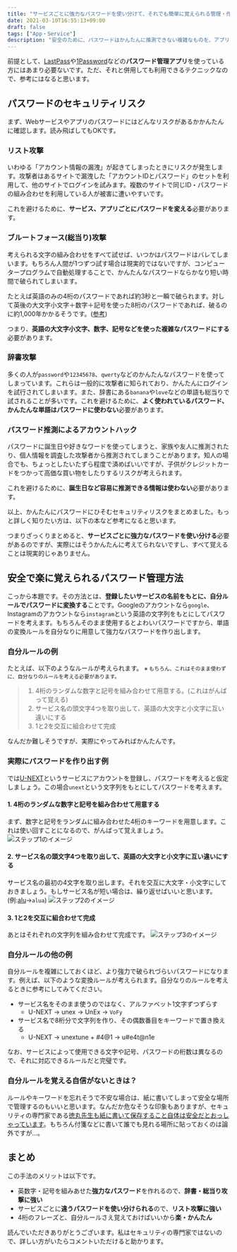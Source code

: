 ```yaml
---
title: "サービスごとに強力なパスワードを使い分けて、それでも簡単に覚えられる管理・作り方テクニック"
date: 2021-03-10T16:55:13+09:00
draft: false
tags: ["App・Service"]
description: "安全のために、パスワードはかんたんに推測できない複雑なものを、アプリ・サービスごとに使い分ける必要があります。強力で安全なパスワードをサービスごとに使い分けて、なおかつ簡単で楽に覚えられる方法を紹介します。"
---
```


前提として、[LastPass](https://www.lastpass.com/)や[1Password](https://1password.com/jp/)などの<b>パスワード管理アプリ</b>を使っている方にはあまり必要ないです。ただ、それと併用しても利用できるテクニックなので、参考にはなると思います。


## パスワードのセキュリティリスク
まず、Webサービスやアプリのパスワードにはどんなリスクがあるかかんたんに確認します。読み飛ばしてもOKです。


### リスト攻撃
いわゆる「アカウント情報の漏洩」が起きてしまったときにリスクが発生します。攻撃者はあるサイトで漏洩した「アカウントIDとパスワード」のセットを利用して、他のサイトでログインを試みます。複数のサイトで同じID・パスワードの組み合わせを利用している人が被害に遭いやすいです。

これを避けるために、**サービス、アプリごとにパスワードを変える**必要があります。

### ブルートフォース(総当り)攻撃
考えられる文字の組み合わせをすべて試せば、いつかはパスワードはバレてしまいます。もちろん人間が1つずつ試す場合は現実的ではないですが、コンピュータープログラムで自動処理することで、かんたんなパスワードならかなり短い時間で破られてしまいます。

たとえば英語のみの4桁のパスワードであれば約3秒と一瞬で破られます。対して英後の大文字小文字＋数字＋記号を使った8桁のパスワードであれば、破るのに約1,000年かかるそうです。([参考](https://cybersecurity-jp.com/column/17426))

つまり、**英語の大文字小文字、数字、記号などを使った複雑なパスワードにする**必要があります。

### 辞書攻撃
多くの人が`password`や`12345678`、`qwerty`などのかんたんなパスワードを使ってしまっています。これらは一般的に攻撃者に知られており、かんたんにログインを試行されてしまいます。また、辞書にある`banana`や`love`などの単語も総当りで試されることが多いです。これを避けるために、**よく使われているパスワード、かんたんな単語はパスワードに使わない**必要があります。

### パスワード推測によるアカウントハック
パスワードに誕生日や好きなワードを使ってしまうと、家族や友人に推測されたり、個人情報を調査した攻撃者から推測されてしまうことがあります。知人の場合でも、ちょっとしたいたずら程度で済めばいいですが、子供がクレジットカードをつかって高価な買い物をしたりするリスクが考えられます。

これを避けるために、**誕生日など容易に推測できる情報は使わない**必要があります。

以上、かんたんにパスワードにひそむセキュリティリスクをまとめました。もっと詳しく知りたい方は、以下の本など参考になると思います。

<EmbedCard
    url="https://amzn.to/4aNVwVJ"
    img="https://ws-fe.amazon-adsystem.com/widgets/q?_encoding=UTF8&ASIN=B017SH8GZ8&Format=_SL250_&ID=AsinImage&ServiceVersion=20070822&WS=1"
    title="徳丸浩のWebセキュリティ教室（日経BP Next ICT選書） | 徳丸 浩 | 工学 | Kindleストア | Amazon"
    site="amazon.co.jp" />

つまりざっくりまとめると、**サービスごとに強力なパスワードを使い分ける**必要があるのですが、実際にはそうかんたんに考えてられないですし、すべて覚えることは現実的じゃありません。


## 安全で楽に覚えられるパスワード管理方法
こっから本題です。その方法とは、**登録したいサービスの名前をもとに、自分ルールでパスワードに変換する**ことです。Googleのアカウントなら`google`、Instagramのアカウントなら`instagram`という英語の文字列をもとにしてパスワードを考えます。もちろんそのまま使用するとよわいパスワードですから、単語の変換ルールを自分なりに用意して強力なパスワードを作り出します。

### 自分ルールの例
たとえば、以下のようなルールが考えられます。
<small>※ もちろん、これはそのまま使わずに、自分なりのルールを考える必要があります。</small>

> 1.  4桁のランダムな数字と記号を組み合わせて用意する。(これはがんばって覚える)
> 2.  サービス名の頭文字4つを取り出して、英語の大文字と小文字に互い違いにする
> 3.  1と2を交互に組合わせて完成

なんだか難しそうですが、実際にやってみればかんたんです。

### 実際にパスワードを作り出す例
では[U-NEXT](https://video.unext.jp/)というサービスにアカウントを登録し、パスワードを考えると仮定しましょう。この場合`unext`という文字列をもとにしてパスワードを考えます。

#### 1. 4桁のランダムな数字と記号を組み合わせて用意する
まず、数字と記号をランダムに組み合わせた4桁のキーワードを用意します。これは使い回すことになるので、がんばって覚えましょう。
![ステップ1のイメージ](./step1.png)

#### 2.  サービス名の頭文字4つを取り出して、英語の大文字と小文字に互い違いにする
サービス名の最初の4文字を取り出します。それを交互に大文字・小文字にしておきましょう。もしサービス名が短い場合は、繰り返せばいいと思います。(例:[alu](https://alu.jp/)→`alua`)
![ステップ2のイメージ](./step2.png)

#### 3. 1と2を交互に組合わせて完成
あとはそれぞれの文字列を組み合わせて完成です。
![ステップ3のイメージ](./step3.png)

### 自分ルールの他の例
自分ルールを複雑にしておくほど、より強力で破られづらいパスワードになります。例えば、以下のような変換ルールが考えられます。自分なりのルールを考えるときに参考にしてみてください。

* サービス名をそのまま使うのではなく、アルファベット1文字ずつずらす
    * U-NEXT → unex → UnEx → `VoFy`
* サービス名で8桁分で文字列を作り、その偶数番目をキーワードで置き換える
    * U-NEXT → unextune + #4@1 → u#e4t@n1e

なお、サービスによって使用できる文字や記号、パスワードの桁数は異なるので、それに対応できるルールだと完璧です。

### 自分ルールを覚える自信がないときは？
ルールやキーワードを忘れそうで不安な場合は、紙に書いてしまって安全な場所で管理するのもいいと思います。なんだか危なそうな印象もありますが、セキュリティの専門家である[徳丸先生も紙に書いて保存すること自体は安全だとおっしゃっています](https://www.motex.co.jp/nomore/column/1036/)。もちろん付箋などに書いて誰でも見れる場所に貼っておくのは論外ですが...。



## まとめ
この手法のメリットは以下です。

* 英数字・記号を組みあせた**強力なパスワード**を作れるので、**辞書・総当り攻撃に強い**
* サービスごとに**違うパスワードを使い分けられる**ので、**リスト攻撃に強い**
* 4桁のフレーズと、自分ルールさえ覚えておけばいいから**楽・かんたん**

読んでいただきありがとうございます。私はセキュリティの専門家ではないので、詳しい方がいたらコメントいただけると助かります。
